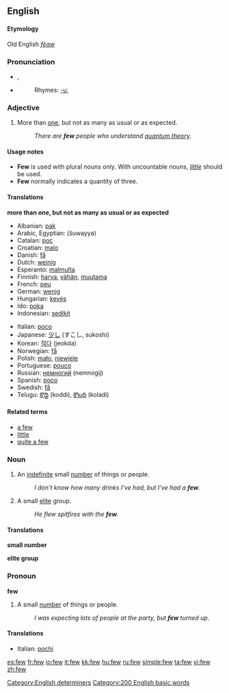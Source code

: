 ==English==

{{rank|face|tell|because|177|few|whom|love|far}}

====Etymology====
Old English ''[[fēaw]]''

===Pronunciation===
*{{IPA|/fjuː/}}, {{SAMPA|/fju:/}}
*{{audio|en-us-few.ogg|Audio (US)}}
*:Rhymes: [[Rhymes:English:-uː|-uː]]

===Adjective===
{{en-adj|fewer|fewest}}

# More than [[one]], but not as many as usual or as expected.
#:''There are '''few''' people who understand [[quantum theory]].''

====Usage notes====
*'''Few''' is used with plural nouns only.  With uncountable nouns, ''[[little]]'' should be used.
*'''Few''' normally indicates a quantity of three.

====Translations====
'''more than one, but not as many as usual or as expected'''
{{top}}
*Albanian: [[pak]]
*Arabic, Egyptian: {{ARchar|[[شوية]]}} (šuwayya)
*Catalan: [[poc]]
*Croatian: [[malo]]
*Danish: [[få]]
*Dutch: [[weinig]]
*Esperanto: [[malmulta]]
*Finnish: [[harva]], [[vähän]], [[muutama]]
*French: [[peu]]
*German: [[wenig]]
*Hungarian: [[kevés]]
*Ido: [[poka]]
*Indonesian: [[sedikit]]
{{mid}}
*Italian: [[poco]]
*Japanese: [[少し]] (すこし, sukoshi)
*Korean: [[적다]] (jeokda)
*Norwegian: [[få]]
*Polish: [[mało]], [[niewiele]]
*Portuguese: [[pouco]]
*Russian: [[немногий]] (nemnogij)
*Spanish: [[poco]]
*Swedish: [[få]]
*Telugu: [[కొద్ది]] (koddi), [[కొలది]] (koladi)
{{bottom}}

====Related terms====
* [[a few]]
* [[little]]
* [[quite a few]]

===Noun===
{{en-noun|-}}

# An [[indefinite]] small [[number]] of things or people.
#:''I don't know how many drinks I've had, but I've had a '''few'''.''
# A small [[elite]] group.
#:''He flew spitfires with the '''few'''.'' <!-- capitalized? -->

====Translations====
'''small number'''
{{top}}
{{mid}}
{{bottom}}

'''elite group'''
{{top}}
{{mid}}
{{bottom}}

===Pronoun===
'''few'''

# A small [[number]] of things or people.
#:''I was expecting lots of people at the party, but '''few''' turned up.''

====Translations====
{{top}}
*Italian: [[pochi]]
{{mid}}
{{bottom}}

[[Category:English determiners]]
[[Category:200 English basic words]]

[[es:few]]
[[fr:few]]
[[io:few]]
[[it:few]]
[[kk:few]]
[[hu:few]]
[[ru:few]]
[[simple:few]]
[[ta:few]]
[[vi:few]]
[[zh:few]]